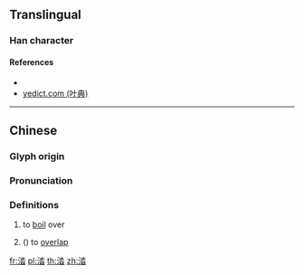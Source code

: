 {{character info/new}}
==Translingual==

===Han character===
{{Han char|rn=85|rad=水|as=08|sn=11|four=32163|canj=EEA|ids=⿰氵沓}}

====References====
* {{Han ref|kx=0628.260|dkj=17608|dj=1030.150|hdz=31650.120|uh=6DBE|ud=28094|bh=D5F0|bd=54768}}
* [http://yedict.com/htm/6D/6DBE.htm yedict.com (叶典)]

----

==Chinese==
{{zh-forms}}

===Glyph origin===
{{Han etym}}

===Pronunciation===
{{zh-pron
|m=tà
|c=taap3
|mc=y
|oc=y
|ma=
|cat=v
}}

===Definitions===
{{zh-hanzi}}

# to [[boil]] over
# {{lb|zh|waves of water}} ({{zh-only|涾𣵺}}) to [[overlap]]

[[fr:涾]]
[[pl:涾]]
[[th:涾]]
[[zh:涾]]
